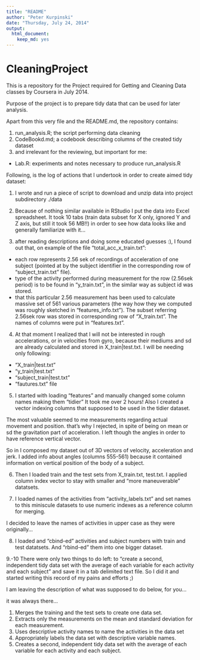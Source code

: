 ```yaml
---
title: "README"
author: "Peter Kurpinski"
date: "Thursday, July 24, 2014"
output:
  html_document:
    keep_md: yes
---
```


# CleaningProject


This is a repository for the Project required for Getting and Cleaning Data classes by Coursera in July 2014. 

Purpose of the project is to prepare tidy data that can be used for later analysis. 

Apart from this very file and the README.md, the repository contains:

1. run_analysis.R; the script performing data cleaning  
2. CodeBookd.md; a codebook describing columns of the created tidy dataset 
3. and irrelevant for the reviewing, but important for me:
  - Lab.R: experiments and notes necessary to produce run_analysis.R

Following, is the log of actions that I undertook in order to create aimed tidy dataset:

1. I wrote and run a piece of script to download and unzip data into project subdirectory ./data

2. Because of nothing similar available in RStudio I put the data into Excel spreadsheet. It took 10 tabs (train data subset for X only, ignored Y and Z axis, but still it took 56 MB!!) in order to see how data looks like and generally familiarize with it...

3. after reading descriptions and doing some educated guesses :), I found out that, 
on example of the file "total_acc_x_train.txt":
  - each row represents 2.56 sek of recordings of acceleration of one subject (pointed at by the subject identifier in the corresponding  row of "subject_train.txt" file).
  - type of the activity performed during measurement for the row (2.56sek period) is to be found in "y_train.txt", in the similar way as subject id was stored.
  - that this particular 2.56 measurement has been used to calculate massive set of 561 various parameters (the way how they we computed was roughly sketched in "features_info.txt"). The subset referring 2.56sek row was stored in corresponding row of "X_train.txt". The names of columns were put in "features.txt".

4. At that moment I realized that I will not be interested in rough accelerations, or in velocities from gyro, because their mediums and sd are already calculated and stored in X_train|test.txt. I will be needing only following:
  * "X_train|test.txt"
  * "y_train|test.txt"
  * "subject_train|test.txt"
  * "fautures.txt" file

5. I started with loading "features" and manually changed some column names making them "tidier" It took me over 2 hours! Also I created a vector indexing columns that supposed to be used in the tidier dataset. 

The most valuable seemed to me measurements regarding actual movement and position. that's why I rejected, in spite of being on mean or sd the gravitation part of acceleration. I left though the angles in order to have reference vertical vector. 

So in I composed my dataset out of 3D vectors of velocity, acceleration and jerk. 
I added info about angles (columns 555-561) because it contained information on vertical position of the body of a subject. 

6. Then I loaded train and the test sets from  X_train.txt, test.txt. I applied column index vector to stay with smaller and "more maneuverable" datatsets.

7. I loaded names of the activities from "activity_labels.txt" and set names to this miniscule datasets to use numeric indexes as a reference column for merging.

I decided to leave the names of activities in upper case as they were originally...
 
8. I loaded and "cbind-ed" activities and subject numbers with train and test datatsets. And "rbind-ed" them into one bigger dataset.

9.-10 There were only two things to do left: 
to "create a second, independent tidy data set with the average of each variable for each activity and each subject"
and save it in a tab delimited text file.
So I did it and started writing this record of my pains and efforts 
;)
 
 I am leaving the description of what was supposed to do below, for you... 
 
 it was always there...
 
 
1. Merges the training and the test sets to create one data set.
2. Extracts only the measurements on the mean and standard deviation for each measurement. 
3. Uses descriptive activity names to name the activities in the data set
4. Appropriately labels the data set with descriptive variable names. 
5. Creates a second, independent tidy data set with the average of each variable for each activity and each subject. 
